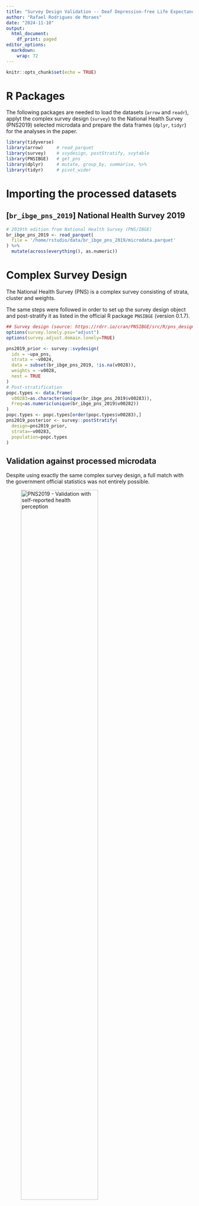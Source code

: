 ```yaml
---
title: "Survey Design Validation -- Deaf Depression-free Life Expectancy Paper"
author: "Rafael Rodrigues de Moraes"
date: "2024-11-10"
output:
  html_document:
    df_print: paged
editor_options: 
  markdown: 
    wrap: 72
---
```


```r
knitr::opts_chunk$set(echo = TRUE)
```

# R Packages

The following packages are needed to load the datasets (`arrow` and
`readr`), applyt the complex survey design (`survey`) to the 
National Health Survey (PNS2019) selected microdata and
prepare the data frames (`dplyr`, `tidyr`) for the analyses in the
paper.

```r
library(tidyverse)
library(arrow)     # read_parquet
library(survey)    # svydesign, postStratify, svytable
library(PNSIBGE)   # get_pns
library(dplyr)     # mutate, group_by, summarise, %>%
library(tidyr)     # pivot_wider

```

# Importing the processed datasets

## [`br_ibge_pns_2019`] National Health Survey 2019

```r
# 2019th edition from National Health Survey (PNS/IBGE)
br_ibge_pns_2019 <- read_parquet(
  file = '/home/rstudio/data/br_ibge_pns_2019/microdata.parquet'
) %>%
  mutate(across(everything(), as.numeric))
```

# Complex Survey Design

The National Health Survey (PNS) is a complex survey consisting of
strata, cluster and weights.

The same steps were followed in order to set up the survey design object
and post-stratify it as listed in the official R package `PNSIBGE`
(version 0.1.7).

```r
## Survey design (source: https://rdrr.io/cran/PNSIBGE/src/R/pns_design.R, accessed on September, 2nd 2022)
options(survey.lonely.psu="adjust")
options(survey.adjust.domain.lonely=TRUE)

pns2019_prior <- survey::svydesign(
  ids = ~upa_pns, 
  strata = ~v0024, 
  data = subset(br_ibge_pns_2019, !is.na(v0028)), 
  weights = ~v0028, 
  nest = TRUE
)
# Post-stratification
popc.types <- data.frame( 
  v00283=as.character(unique(br_ibge_pns_2019$v00283)), 
  Freq=as.numeric(unique(br_ibge_pns_2019$v00282))
)
popc.types <- popc.types[order(popc.types$v00283),]
pns2019_posterior <- survey::postStratify(
  design=pns2019_prior, 
  strata=~v00283, 
  population=popc.types
)
```

## Validation against processed microdata

Despite using exactly the same complex survey design, a full match with
the government official statistics was not entirely possible.

![PNS2019 - Validation with self-reported health
perception](./pns_validation.png){width="70%"}

```r
# validation against
#   https://sidra.ibge.gov.br/tabela/7666#/n1/all/v/2667/p/all/c2/all/c12258/all/d/v2667%200/l/v,p+c2,t+c12258/resultado
round( svytable(formula=~j001+c006, design=subset(pns2019_posterior, c008 >=18))/1e3, 0) %>%
  as.data.frame() %>%
  mutate(
    tab7666 = case_when(
      j001 %in% c(1,2) ~ 1,
      j001 == 3 ~ 2,
      j001 %in% c(4,5) ~ 3,
    )
    ,tab7666 = factor( tab7666, levels = 1:3, labels = c('Muito ruim e ruim','Regular','Muito bom e bom'))
    ,c006 = factor( c006, levels = 1:2, labels = c('Masculino', 'Feminino'))
  ) %>%
  na.omit() %>%
  group_by(tab7666, c006) %>%
  summarise( n = sum(Freq) ) %>%
  pivot_wider(id_cols = tab7666, names_from = c006, values_from = n)
```

```r
round( svytable(formula=~c006, design=subset(pns2019_posterior, c008 >= 18))/1e3, 0)
```

```r
round( sum(svytable(formula=~c006, design=subset(pns2019_posterior, c008 >= 18)))/1e3, 0)
```

*Conclusion:* although overall total and totals by sex are OK, among
health perception the numbers do not match. Unfortunately it was not
possible to reconcile the differences but as the total figures are the
same, we proceed with the analysis.

## Validation against official package `PNSIBGE`

```get_pns_data
pns2019 <- get_pns(year=2019)
```

```svydesign_validation_pnsibge
# reconciliation against
#   https://sidra.ibge.gov.br/tabela/7666#/n1/all/v/2667/p/all/c2/all/c12258/all/d/v2667%200/l/v,p+c2,t+c12258/resultado
round( svytable(formula=~J001+C006, design=subset(pns2019, C008 >=18))/1e3, 0) %>%
  as.data.frame() %>%
  mutate(
    tab7666 = case_when(
      grepl('bom',J001, ignore.case = TRUE) ~ 1,
      J001 == 'Regular' ~ 2,
      grepl('ruim',J001, ignore.case = TRUE) ~ 3,
    )
    ,tab7666 = factor( tab7666, levels = 1:3, labels = c('Muito ruim e ruim','Regular','Muito bom e bom'))
  ) %>%
  na.omit() %>%
  group_by(tab7666, C006) %>%
  summarise( n = sum(Freq) ) %>%
  pivot_wider(id_cols = tab7666, names_from = C006, values_from = n)
# # A tibble: 3 × 3
# # Groups:   tab7666 [3]
# tab7666             Homem Mulher
# <fct>               <dbl>  <dbl>
# 1 Muito ruim e ruim 53296  54574
# 2 Regular           17646  24349
# 3 Muito bom e bom    3610   5696
```

```svydesign_validation_pnsibge_total_by_sex
round( svytable(formula=~C006, design=subset(pns2019, C008 >= 18))/1e3, 0)
# C006
# Homem Mulher 
# 74553  84619
```

```svydesign_validation_pnsibge_overall_total
round( sum(svytable(formula=~C006, design=subset(pns2019, C008 >= 18)))/1e3, 0)
# [1] 159171
```
